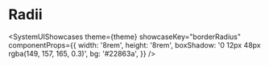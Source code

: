 
# Radii

<SystemUIShowcases
  theme={theme}
  showcaseKey="borderRadius"
  componentProps={{
    width: '8rem',
    height: '8rem',
    boxShadow: '0 12px 48px rgba(149, 157, 165, 0.3)',
    bg: '#22863a',
  }}
/>
